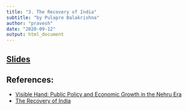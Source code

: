 ```yaml
---
title: "3. The Recovery of India"
subtitle: "by Pulapre Balakrishna"
author: "pravesh"
date: "2020-09-12"
output: html_document
---
```



## [Slides](Recovery-of-India.html){target="blank"}

## References:
- [Visible Hand: Public Policy and Economic Growth in the Nehru Era](https://core.ac.uk/download/pdf/19918818.pdf)
- [The Recovery of India](https://www.jstor.org/stable/40276833?seq=1#page_scan_tab_contents)

